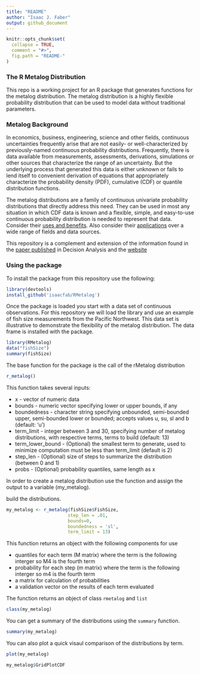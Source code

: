 ```yaml
---
title: "README"
author: "Isaac J. Faber"
output: github_document
---
```


<!-- README.md is generated from README.Rmd. Please edit that file -->

```r
knitr::opts_chunk$set(
  collapse = TRUE,
  comment = "#>",
  fig.path = "README-"
)
```

### The R Metalog Distribution

This repo is a working project for an R package that generates functions for the metalog distribution.  The metalog distribution is a highly flexible probability distribution that can be used to model data without traditional parameters.

### Metalog Background

In economics, business, engineering, science and other fields, continuous uncertainties frequently arise that are not easily- or well-characterized by previously-named continuous probability distributions. Frequently, there is data available from measurements, assessments, derivations, simulations or other sources that characterize the range of an uncertainty. But the underlying process that generated this data is either unknown or fails to lend itself to convenient derivation of equations that appropriately characterize the probability density (PDF), cumulative (CDF) or quantile distribution functions.

The metalog distributions are a family of continuous univariate probability distributions that directly address this need. They can be used in most any situation in which CDF data is known and a flexible, simple, and easy-to-use continuous probability distribution is needed to represent that data. Consider their [uses and benefits](http://www.metalogdistributions.com/usesbenefits.html).  Also consider their [applications](http://www.metalogdistributions.com/applicationsdata.html) over a wide range of fields and data sources.

This repository is a complement and extension of the information found in the [paper published](http://pubsonline.informs.org/doi/abs/10.1287/deca.2016.0338) in Decision Analysis and the [website](http://www.metalogdistributions.com/)

### Using the package

To install the package from this repository use the following:

```r
library(devtools)
install_github('isaacfab/RMetalog')

```

Once the package is loaded you start with a data set of continuous observations.  For this repository we will load the library and use an example of fish size measurements from the Pacific Northwest.  This data set is illustrative to demonstrate the flexibility of the metalog distribution.  The data frame is installed with the package.

```r
library(RMetalog)
data("fishSize")
summary(fishSize)
```

The base function for the package is the call of the rMetalog distribution

```r
r_metalog()
```

This function takes several inputs:

* x - vector of numeric data
* bounds - numeric vector specifying lower or upper bounds, if any
* boundedness - character string specifying unbounded, semi-bounded upper, semi-bounded lower or bounded; accepts values u, su, sl and b (default: 'u')
* term_limit - integer between 3 and 30, specifying number of metalog distributions, with respective terms, terms to build (default: 13)
* term_lower_bound - (Optional) the smallest term to generate, used to minimize computation must be less than term_limit (default is 2)
* step_len - (Optional) size of steps to summarize the distribution (between 0 and 1)
* probs - (Optional) probability quantiles, same length as x

In order to create a metalog distribution use the function and assign the output to a variable (my_metalog).  

build the distributions.

```r
my_metalog <- r_metalog(fishSize$FishSize,
                       step_len = .01,
                       bounds=0,
                       boundedness = 'sl',
                       term_limit = 13)
```

This function returns an object with the following components for use

* quantiles for each term (M matrix) where the term is the following interger so M4 is the fourth term
* probability for each step (m matrix) where the term is the following interger so m4 is the fourth term
* a matrix for calculation of probabilities
* a validation vector on the results of each term evaluated

The function returns an object of class `rmetalog` and `list`  

```r
class(my_metalog)
```

You can get a summary of the distributions using the `summary` function.

```r
summary(my_metalog)
```
  
You can also plot a quick visaul comparison of the distributions by term. 

```r
plot(my_metalog)
```  

```r
my_metalog$GridPlotCDF
```




